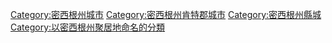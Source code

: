 {{Commons category|Grand Rapids, Michigan}}
{{Cat main|大急流城 (密歇根州)}}

{{DEFAULTSORT:Grand Rapids}}
[[Category:密西根州城市|Category:密西根州城市]]
[[Category:密西根州肯特郡城市|Category:密西根州肯特郡城市]]
[[Category:密西根州縣城|Category:密西根州縣城]]
[[Category:以密西根州聚居地命名的分類|Category:以密西根州聚居地命名的分類]]